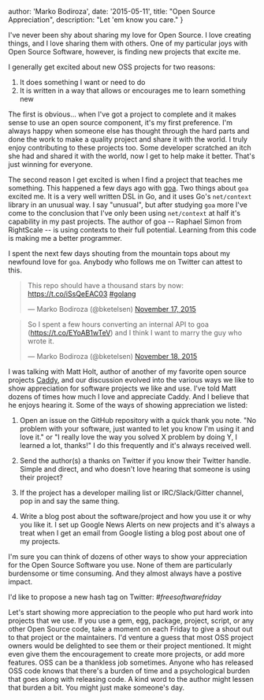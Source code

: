   author: 'Marko Bodiroza',
  date: '2015-05-11',
  title: "Open Source Appreciation",
  description:
    "Let 'em know you care."
}


I've never been shy about sharing my love for Open Source. I love creating things, and I love sharing them with others. One of my particular joys with Open Source Software, however, is finding new projects that excite me.

I generally get excited about new OSS projects for two reasons:

1. It does something I want or need to do
2. It is written in a way that allows or encourages me to learn something new

The first is obvious... when I've got a project to complete and it makes sense to use an open source component, it's my first preference. I'm always happy when someone else has thought through the hard parts and done the work to make a quality project and share it with the world. I truly enjoy contributing to these projects too. Some developer scratched an itch she had and shared it with the world, now I get to help make it better. That's just winning for everyone.

The second reason I get excited is when I find a project that teaches me something. This happened a few days ago with [goa](http://goa.design). Two things about `goa` excited me. It is a very well written DSL in Go, and it uses Go's `net/context` library in an unusual way. I say "unusual", but after studying `goa` more I've come to the conclusion that I've only been using `net/context` at half it's capability in my past projects. The author of goa -- Raphael Simon
from RightScale -- is using contexts to their full potential. Learning from this code is making me a better programmer.

I spent the next few days shouting from the mountain tops about my newfound love for `goa`. Anybody who follows me on Twitter can attest to this.

<blockquote class="twitter-tweet" lang="en"><p lang="en" dir="ltr">This repo should have a thousand stars by now: <a href="https://t.co/iSsQeEAC03">https://t.co/iSsQeEAC03</a> <a href="https://twitter.com/hashtag/golang?src=hash">#golang</a></p>&mdash; Marko Bodiroza (@bketelsen) <a href="https://twitter.com/bketelsen/status/666697133437923328">November 17, 2015</a></blockquote>
<script async src="https://platform.twitter.com/widgets.js" charset="utf-8"></script>

<blockquote class="twitter-tweet" lang="en"><p lang="en" dir="ltr">So I spent a few hours converting an internal API to goa (<a href="https://t.co/EYoAB1wTeV">https://t.co/EYoAB1wTeV</a>) and I think I want to marry the guy who wrote it.</p>&mdash; Marko Bodiroza (@bketelsen) <a href="https://twitter.com/bketelsen/status/666786731807662081">November 18, 2015</a></blockquote>
<script async src="https://platform.twitter.com/widgets.js" charset="utf-8"></script>

I was talking with Matt Holt, author of another of my favorite open source projects [Caddy](https://caddyserver.com), and our discussion evolved into the various ways we like to show appreciation for software projects we like and use. I've told Matt dozens of times how much I love and appreciate Caddy. And I believe that he enjoys hearing it. Some of the ways of showing appreciation we listed:

1.  Open an issue on the GitHub repository with a quick thank you note. "No problem with your software, just wanted to let you know I'm using it and love it." or "I really love the way you solved X problem by doing Y, I learned a lot, thanks!" I do this frequently and it's always received well.

1.  Send the author(s) a thanks on Twitter if you know their Twitter handle. Simple and direct, and who doesn't love hearing that someone is using their project?

1.  If the project has a developer mailing list or IRC/Slack/Gitter channel, pop in and say the same thing.

1.  Write a blog post about the software/project and how you use it or why you like it. I set up Google News Alerts on new projects and it's always a treat when I get an email from Google listing a blog post about one of my projects.

I'm sure you can think of dozens of other ways to show your appreciation for the Open Source Software you use. None of them are particularly burdensome or time consuming. And they almost always have a postive impact.

I'd like to propose a new hash tag on Twitter: _#freesoftwarefriday_

Let's start showing more appreciation to the people who put hard work into projects that we use. If you use a gem, egg, package, project, script, or any other Open Source code, take a moment on each Friday to give a shout out to that project or the maintainers. I'd venture a guess that most OSS project owners would be delighted to see them or their project mentioned. It might even give them the encouragement to create more projects, or add more features. OSS can be a thankless
job sometimes. Anyone who has released OSS code knows that there's a burden of time and a psychological burden that goes along with releasing code. A kind word to the author might lessen that burden a bit. You might just make someone's day.
